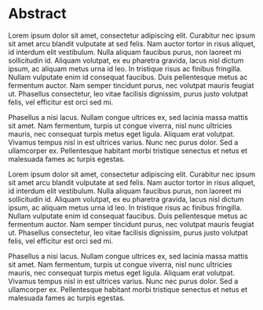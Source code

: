 # Abstract {.unnumbered .unlisted}

Lorem ipsum dolor sit amet, consectetur adipiscing elit. Curabitur nec ipsum sit amet arcu blandit vulputate at sed felis. Nam auctor tortor in risus aliquet, id interdum elit vestibulum. Nulla aliquam faucibus purus, non laoreet mi sollicitudin id. Aliquam volutpat, ex eu pharetra gravida, lacus nisl dictum ipsum, ac aliquam metus urna id leo. In tristique risus ac finibus fringilla. Nullam vulputate enim id consequat faucibus. Duis pellentesque metus ac fermentum auctor. Nam semper tincidunt purus, nec volutpat mauris feugiat ut. Phasellus consectetur, leo vitae facilisis dignissim, purus justo volutpat felis, vel efficitur est orci sed mi.

Phasellus a nisi lacus. Nullam congue ultrices ex, sed lacinia massa mattis sit amet. Nam fermentum, turpis ut congue viverra, nisl nunc ultricies mauris, nec consequat turpis metus eget ligula. Aliquam erat volutpat. Vivamus tempus nisl in est ultrices varius. Nunc nec purus dolor. Sed a ullamcorper ex. Pellentesque habitant morbi tristique senectus et netus et malesuada fames ac turpis egestas.

Lorem ipsum dolor sit amet, consectetur adipiscing elit. Curabitur nec ipsum sit amet arcu blandit vulputate at sed felis. Nam auctor tortor in risus aliquet, id interdum elit vestibulum. Nulla aliquam faucibus purus, non laoreet mi sollicitudin id. Aliquam volutpat, ex eu pharetra gravida, lacus nisl dictum ipsum, ac aliquam metus urna id leo. In tristique risus ac finibus fringilla. Nullam vulputate enim id consequat faucibus. Duis pellentesque metus ac fermentum auctor. Nam semper tincidunt purus, nec volutpat mauris feugiat ut. Phasellus consectetur, leo vitae facilisis dignissim, purus justo volutpat felis, vel efficitur est orci sed mi.

Phasellus a nisi lacus. Nullam congue ultrices ex, sed lacinia massa mattis sit amet. Nam fermentum, turpis ut congue viverra, nisl nunc ultricies mauris, nec consequat turpis metus eget ligula. Aliquam erat volutpat. Vivamus tempus nisl in est ultrices varius. Nunc nec purus dolor. Sed a ullamcorper ex. Pellentesque habitant morbi tristique senectus et netus et malesuada fames ac turpis egestas.
